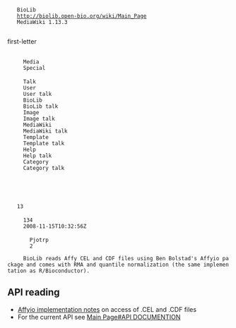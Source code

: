 <mediawiki xmlns="http://www.mediawiki.org/xml/export-0.3/" xmlns:xsi="http://www.w3.org/2001/XMLSchema-instance" xsi:schemaLocation="http://www.mediawiki.org/xml/export-0.3/ http://www.mediawiki.org/xml/export-0.3.xsd" version="0.3" xml:lang="en">
  <siteinfo>
    <sitename>BioLib</sitename>
    <base>http://biolib.open-bio.org/wiki/Main_Page</base>
    <generator>MediaWiki 1.13.3</generator>
    <case>first-letter</case>
      <namespaces>
      <namespace key="-2">Media</namespace>
      <namespace key="-1">Special</namespace>
      <namespace key="0" />
      <namespace key="1">Talk</namespace>
      <namespace key="2">User</namespace>
      <namespace key="3">User talk</namespace>
      <namespace key="4">BioLib</namespace>
      <namespace key="5">BioLib talk</namespace>
      <namespace key="6">Image</namespace>
      <namespace key="7">Image talk</namespace>
      <namespace key="8">MediaWiki</namespace>
      <namespace key="9">MediaWiki talk</namespace>
      <namespace key="10">Template</namespace>
      <namespace key="11">Template talk</namespace>
      <namespace key="12">Help</namespace>
      <namespace key="13">Help talk</namespace>
      <namespace key="14">Category</namespace>
      <namespace key="15">Category talk</namespace>
    </namespaces>
  </siteinfo>
  <page>
    <title>BioLib Affymetrix</title>
    <id>13</id>
    <revision>
      <id>134</id>
      <timestamp>2008-11-15T10:32:56Z</timestamp>
      <contributor>
        <username>Pjotrp</username>
        <id>2</id>
      </contributor>
      <text xml:space="preserve">BioLib reads Affy CEL and CDF files using Ben Bolstad's Affyio package and comes with RMA and quantile normalization (the same implementation as R/Bioconductor).

== API reading ==

* [http://github.com/pjotrp/biolib/tree/master/src/clibs/affyio-1.8/README_BIOLIB Affyio implementation notes] on access of .CEL and .CDF files
* For the current API see [[Main Page#API DOCUMENTION]]</text>
    </revision>
  </page>
</mediawiki>
